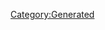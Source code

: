 {{Texts/Music
 |ID=84
 |MusicName=ワルキューレは裏切らない
 |OfficialName=ワルキューレは裏切らない
 |VocalName=ワルキューレ　美雲ΔJUNNA フレイアΔ鈴木みのり カナメΔ安野希世乃 レイナΔ東山奈央 マキナΔ西田望見
 |VocalNameLF=ワルキューレ　美雲ΔJUNNA　フレイアΔ鈴木みのり<br/>カナメΔ安野希世乃　レイナΔ東山奈央　マキナΔ西田望見
 |Description=作品：劇場版マクロスΔ激情のワルキューレ<br/><br/>歌手：ワルキューレ<br/>　　　美雲ΔJUNNA　フレイアΔ鈴木みのり<br/>　　　カナメΔ安野希世乃　レイナΔ東山奈央<br/>　　　マキナΔ西田望見<br/><br/>作詞：喜介<br/>作曲：渡辺拓也
 |BuyURL=https://recochoku.jp/song/S1006375755/
 |StoryDesc=ウィンダミアとの最終決戦。ロイド達の攻撃により<br/>意識を失うハヤテ達に歌を届けに空へ飛びこんでいく。<br/><br/>たとえ、どんなに絶望的な状況でも、決して希望を<br/>諦めずに歌い続ける。それが彼女達の強さであり、<br/>力なのだろう。
 |StoryTitle=「届けなきゃ…私の歌……届けなきゃ！」
 |BannerId=0
 |AnmStoreURL=
}}
[[Category:Generated]]
